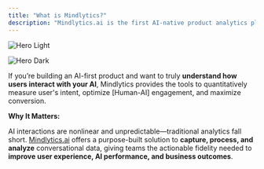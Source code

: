 ```yaml
---
title: "What is Mindlytics?"
description: "Mindlytics.ai is the first AI-native product analytics platform designed specifically for AI-driven applications—ranging from LLM-powered apps and chatbots to autonomous agents. Think of Mindlytics as the equivalent of Google Analytics, but purpose-built for LLM-based conversational and interactive experiences."
---
```


<img
  className="block dark:hidden"
  src="/images/hero-light.png"
  alt="Hero Light"
/>

<img
  className="hidden dark:block"
  src="/images/hero-dark.png"
  alt="Hero Dark"
/>

If you’re building an AI-first product and want to truly **understand how users interact with your AI**, Mindlytics provides the tools to quantitatively measure user's intent, optimize [Human-AI] engagement, and maximize conversion.

**Why It Matters:**

AI interactions are nonlinear and unpredictable—traditional analytics fall short. [Mindlytics.ai](http://Mindlytics.ai) offers a purpose-built solution to **capture, process, and analyze** conversational data, giving teams the actionable fidelity needed to **improve user experience, AI performance, and business outcomes**.